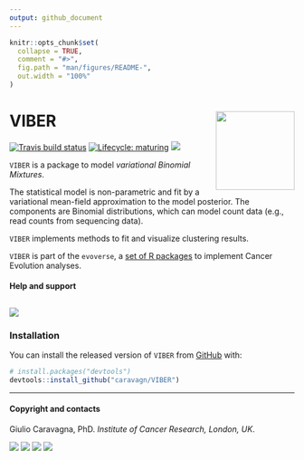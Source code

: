 ```yaml
---
output: github_document
---
```


```r
knitr::opts_chunk$set(
  collapse = TRUE,
  comment = "#>",
  fig.path = "man/figures/README-",
  out.width = "100%"
)
```

# VIBER <img src='man/figures/logo.png' align="right" height="139" />

<!-- badges: start -->

[![Travis build
status](https://travis-ci.org/caravagn/VIBER.svg?branch=master)](https://travis-ci.org/caravagn/VIBER)
[![Lifecycle: maturing](https://img.shields.io/badge/lifecycle-maturing-blue.svg)](https://www.tidyverse.org/lifecycle/#maturing)
[![](https://img.shields.io/badge/Part%20of-evoverse-blue.svg)](https://caravagn.github.io/evoverse)
<!-- badges: end -->

`VIBER` is a package to model *variational Binomial Mixtures*.

The statistical model is non-parametric and fit by a variational mean-field approximation to
the model posterior. The components are Binomial distributions, which can model count data 
(e.g., read counts from sequencing data).

`VIBER` implements methods to fit and visualize clustering results.


`VIBER` is part of the `evoverse`, a [set of R packages](https://caravagn.github.io/evoverse) to implement Cancer Evolution analyses.

#### Help and support

[![](https://img.shields.io/badge/GitHub%20Pages-https://caravagn.github.io/VIBER/-yellow.svg)](https://caravagn.github.io/VIBER)
-----

### Installation

You can install the released version of `VIBER` from
[GitHub](https://github.com/) with:

``` r
# install.packages("devtools")
devtools::install_github("caravagn/VIBER")
```

-----

#### Copyright and contacts

Giulio Caravagna, PhD. _Institute of Cancer Research, London, UK_.

[![](https://img.shields.io/badge/Email-gcaravagn@gmail.com-informational.svg?style=social)](mailto:gcaravagn@gmail.com)
[![](https://img.shields.io/badge/caravagn-informational.svg?style=social&logo=GitHub)](https://github.com/caravagn)
[![](https://img.shields.io/badge/@gcaravagna-informational.svg?style=social&logo=Twitter)](https://twitter.com/gcaravagna)
[![](https://img.shields.io/badge/Homepage-informational.svg?style=social&logo=Google)](https://sites.google.com/site/giuliocaravagna/)

